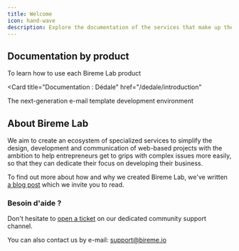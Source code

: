 ```yaml
---
title: Welcome
icon: hand-wave
description: Explore the documentation of the services that make up the Bireme Lab ecosystem
---
```


## Documentation by product

To learn how to use each Bireme Lab product

<Card
  title="Documentation : Dédale"
  href="/dedale/introduction"
>
  The next-generation e-mail template development environment
</Card>

## About Bireme Lab

We aim to create an ecosystem of specialized services to simplify the design, development and communication of web-based projects with the ambition to help entrepreneurs get to grips with complex issues more easily, so that they can dedicate their focus on developing their business.

<Info>To find out more about how and why we created Bireme Lab, we've written [a blog post](https://bireme.io/en/blog/about-bireme-lab) which we invite you to read.</Info>

### Besoin d'aide ?

Don't hesitate to [open a ticket](https://github.com/orgs/bireme-lab/discussions/new?category=help) on our dedicated community support channel.

You can also contact us by e-mail: support@bireme.io
